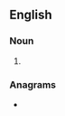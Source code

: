 ==English==

===Noun===
{{head|en|noun form}}

# {{plural of|cantle|lang=en}}

===Anagrams===
* {{anagrams|en|a=acelnst|Stancel|cantels|centals|lancets|scantle}}